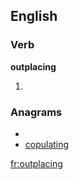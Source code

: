 
==English==

===Verb===
'''outplacing'''

# {{present participle of|[[outplace]]}}

===Anagrams===
* {{alphagram|acgilnoptu}}
* [[copulating#English|copulating]]

[[fr:outplacing]]